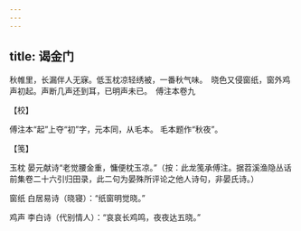 ```yaml
---
---
---
```

title: 谒金门
---







秋帷里，长漏伴人无寐。低玉枕凉轻绣被，一番秋气味。　晓色又侵窗纸，窗外鸡声初起。声断几声还到耳，已明声未已。　傅注本卷九





【校】


傅注本“起”上夺“初”字，元本同，从毛本。 毛本题作“秋夜”。





【笺】


玉枕 晏元献诗“老觉腰金重，慵便枕玉凉。”（按：此龙笺承傅注。据苕溪渔隐丛话前集卷二十六引归田录，此二句为晏殊所评论之他人诗句，非晏氏诗。）

窗纸 白居易诗（晓寝）：“纸窗明觉晓。”

鸡声 李白诗（代别情人）：“哀哀长鸡鸣，夜夜达五晓。”